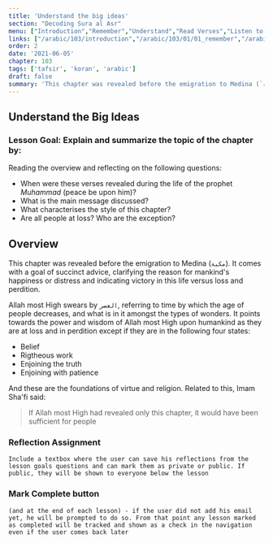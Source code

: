 ```yaml
---
title: 'Understand the big ideas'
section: "Decoding Sura al Asr"
menu: ["Introduction","Remember","Understand","Read Verses","Listen to Verses","Apply the Verses","Reflect on the Verses"]
links: ["/arabic/103/introduction","/arabic/103/01/01_remember","/arabic/103/01/02_understand","/arabic/103/02/01_read-verses","/arabic/103/02/02_listen-verses","/arabic/103/02/03_apply-verses","/arabic/103/03/01_reflect-verses"]
order: 2
date: '2021-06-05'
chapter: 103
tags: ['tafsir', 'koran', 'arabic']
draft: false
summary: 'This chapter was revealed before the emigration to Medina (`مكية`). It comes with a goal of succinct advice, clarifying the reason for mankind's happiness or distress and indicating victory in this life versus loss and perdition.'
---
```


## Understand the Big Ideas
### Lesson Goal: Explain and summarize the topic of the chapter by:
Reading the overview and reflecting on the following questions:
- When were these verses revealed during the life of the prophet *Muhammad* (peace be upon him)?
- What is the main message discussed? 
- What characterises the style of this chapter?
- Are all people at loss? Who are the exception?

## Overview

This chapter was revealed before the emigration to Medina (`مكية`). It comes with a goal of succinct advice, clarifying the reason for mankind's happiness or distress and indicating victory in this life versus loss and perdition.

Allah most High swears by `العصر`, referring to time by which the age of people decreases, and what is in it amongst the types of wonders. It points towards the power and wisdom of Allah most High upon humankind as they are at loss and in perdition except if they are in the following four states:

- Belief
- Rigtheous work
- Enjoining the truth
- Enjoining with patience

And these are the foundations of virtue and religion. Related to this, Imam Sha'fi said:

> If Allah most High had revealed only this chapter, it would have been sufficient for people

### Reflection Assignment

`Include a textbox where the user can save his reflections from the lesson goals questions and can mark them as private or public. If public, they will be shown to everyone below the lesson`

### Mark Complete button

`(and at the end of each lesson) - if the user did not add his email yet, he will be prompted to do so. From that point any lesson marked as completed will be tracked and shown as a check in the navigation even if the user comes back later`